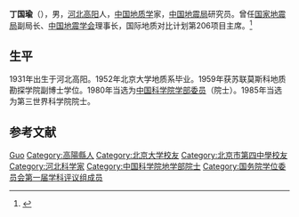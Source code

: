 {{Infobox person
| 姓名     = 丁国瑜
| 图像     = 
| 图像替代 = 
| 图像说明 = 
| 出生日期 = {{Birth date and age|1931|9|18}}
| 出生地   = 河北高阳
| 死亡日期 = <!-- {{Death date and age|YYYY|MM|DD|YYYY|MM|DD}}（死亡在前，出生在后） -->
| 死亡地   = 
| 国籍       = {{PRC}}
| 籍贯       = 
| 别名     = 
| 知名于   = 
| 职业     = [[地质学|地质学]]家
| 母校 = [[北京大学|北京大学]]
}}

'''丁国瑜'''（{{bd|1931年|9月18日||}}），男，[[河北|河北]][[高阳|高阳]]人，[[中华人民共和国|中国]][[地质学|地质学]]家，[[中国地震局|中国地震局]]研究员。曾任[[国家地震局|国家地震局]]副局长、[[中国地震学会|中国地震学会]]理事长，国际地质对比计划第206项目主席。<ref>{{Cite web |url=http://sourcedb.cas.cn/sourcedb_ad_cas/zw2/ysxx/dxb/ |title=中国科学院学部与院士·院士信息·地学部·丁国瑜 |accessdate=2012-03-28 |archive-date=2012-04-26 |archive-url=https://web.archive.org/web/20120426134225/http://sourcedb.cas.cn/sourcedb_ad_cas/zw2/ysxx/dxb/ |dead-url=yes }}</ref>

== 生平 ==
1931年出生于河北高阳。1952年北京大学地质系毕业。1959年获苏联莫斯科地质勘探学院副博士学位。1980年当选为[[中国科学院学部委员|中国科学院学部委员]]（院士）。1985年当选为第三世界科学院院士。

== 参考文献 ==
{{reflist}}

{{中国科学院地学部院士}}
{{国务院学位委员会第一届学科评议组/理学}}

{{Authority control}}
{{DEFAULTSORT:Ding}}
[[Category:丁姓|Guo]]
[[Category:高陽縣人|Category:高陽縣人]]
[[Category:北京大学校友|Category:北京大学校友]]
[[Category:北京市第四中學校友|Category:北京市第四中學校友]]
[[Category:河北科学家|Category:河北科学家]]
[[Category:中国科学院地学部院士|Category:中国科学院地学部院士]]
[[Category:国务院学位委员会第一届学科评议组成员|Category:国务院学位委员会第一届学科评议组成员]]

{{中国科学家小作品}}